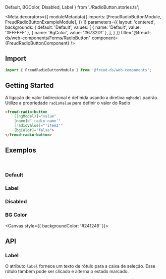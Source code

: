   Default,
  BGColor,
  Disabled,
  Label
} from './RadioButton.stories.ts';

<Meta
  decorators={[
    moduleMetadata({
      imports: [FreudRadioButtonModule, FreudRadioButtonExampleModule],
    })
  ]}
  parameters={{
    layout: 'centered',
    backgrounds: {
      default: 'Default',
      values: [
        { name: 'Default', value: '#FFFFFF' },
        { name: 'BgColor', value: '#6732D1' },
      ],
    }
  }}
title="@freud-ds/web-components/Forms/RadioButton" component={FreudRadioButtonComponent} />

<FreudHeaderComponent
  title="RadioButton"
  description="É usado quando apenas uma opção pode ser selecionada em uma série de opções."
/>

## <a id="importing"></a>Import

```ts
import { FreudRadioButtonModule } from '@freud-ds/web-components';
```


## Getting Started
A ligação de valor bidirecional é definida usando a diretiva `ngModel` padrão.
Utilize a propriedade `radioValue` para definir o valor do Radio
```html
<freud-radio-button
    [(ngModel)]="value"
    [name]="'radio-name'"
    [radioValue]="'item2'"
    [bgColor]="false">
</freud-radio-button>
```

## <a id="exemplos"></a>Exemplos
<br />

### Default
<Canvas>
  <Story story={Default}/>
</Canvas>

### Label
<Canvas>
  <Story story={Label}/>
</Canvas>

### Disabled
<Canvas>
  <Story story={Disabled}/>
</Canvas>

### BG Color
<Canvas style={{ backgroundColor: '#241249' }}>
  <Story story={BGColor}/>
</Canvas>

## <a id="api"></a>API

### Label
O atributo `label` fornece um texto de rótulo para a caixa de seleção. Esse rótulo também pode ser clicado e alterna o estado marcado.

<ArgsTable of={FreudRadioButtonComponent} />
